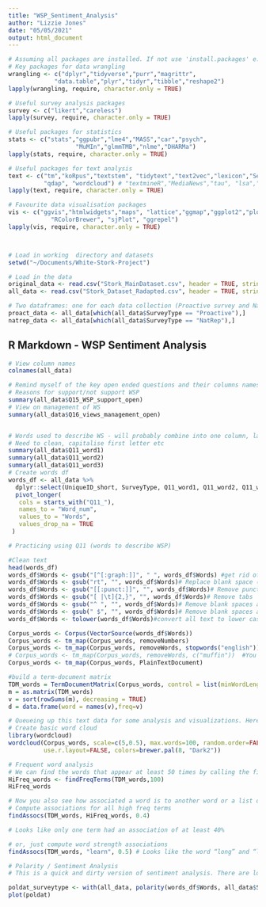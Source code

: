 ```yaml
---
title: "WSP_Sentiment_Analysis"
author: "Lizzie Jones"
date: "05/05/2021"
output: html_document
---
```


```r
# Assuming all packages are installed. If not use 'install.packages' e.g. install.packages("likert")
# Key packages for data wrangling
wrangling <- c("dplyr","tidyverse","purr","magrittr",
             "data.table","plyr","tidyr","tibble","reshape2")
lapply(wrangling, require, character.only = TRUE) 

# Useful survey analysis packages
survey <- c("likert","careless")
lapply(survey, require, character.only = TRUE) 

# Useful packages for statistics
stats <- c("stats","ggpubr","lme4","MASS","car","psych",
                   "MuMIn","glmmTMB","nlme","DHARMa")
lapply(stats, require, character.only = TRUE) 

# Useful packages for text analysis
text <- c("tm","koRpus","textstem", "tidytext","text2vec","lexicon","SentimentAnalysis","SnowballC",
          "qdap", "wordcloud") # "textmineR","MediaNews","tau", "lsa","SemNeT","ngram","sylly","textir","ngramrr","corpustools","udpipe")
lapply(text, require, character.only = TRUE)

# Favourite data visualisation packages
vis <- c("ggvis","htmlwidgets","maps", "lattice","ggmap","ggplot2","plotly",
            "RColorBrewer", "sjPlot", "ggrepel")
lapply(vis, require, character.only = TRUE) 



# Load in working  directory and datasets
setwd("~/Documents/White-Stork-Project")

# Load in the data
original_data <- read.csv("Stork_MainDataset.csv", header = TRUE, stringsAsFactors=TRUE)
all_data <- read.csv("Stork_Dataset_Radapted.csv", header = TRUE, stringsAsFactors=TRUE)

# Two dataframes: one for each data collection (Proactive survey and Nationally representative survey) for easier comparison
proact_data <- all_data[which(all_data$SurveyType == "Proactive"),]
natrep_data <- all_data[which(all_data$SurveyType == "NatRep"),]

```

## R Markdown - WSP Sentiment Analysis


```r

# View column names
colnames(all_data)

# Remind myself of the key open ended questions and their columns names
# Reasons for support/not support WSP
summary(all_data$Q15_WSP_support_open)
# View on management of WS
summary(all_data$Q16_views_management_open)


# Words used to describe WS - will probably combine into one column, labelled by Respondent ID and SurveyType
# Need to clean, capitalise first letter etc
summary(all_data$Q11_word1)
summary(all_data$Q11_word2)
summary(all_data$Q11_word3)
# Create words df
words_df <- all_data %>%
  dplyr::select(UniqueID_short, SurveyType, Q11_word1, Q11_word2, Q11_word3) %>% 
  pivot_longer(
   cols = starts_with("Q11_"),
   names_to = "Word_num",
   values_to = "Words",
   values_drop_na = TRUE
 )

```

```r

# Practicing using Q11 (words to describe WSP)

#Clean text
head(words_df)
words_df$Words <- gsub("[^[:graph:]]", " ", words_df$Words) #get rid of non graphical characters
words_df$Words <- gsub("rt", "", words_df$Words)# Replace blank space ("rt")
words_df$Words <- gsub("[[:punct:]]", "", words_df$Words)# Remove punctuation
words_df$Words <- gsub("[ |\t]{2,}", "", words_df$Words)# Remove tabs
words_df$Words <- gsub("^ ", "", words_df$Words)# Remove blank spaces at the beginning
words_df$Words <- gsub(" $", "", words_df$Words)# Remove blank spaces at the end
words_df$Words <- tolower(words_df$Words)#convert all text to lower case

Corpus_words <- Corpus(VectorSource(words_df$Words))
Corpus_words <- tm_map(Corpus_words, removeNumbers)
Corpus_words <- tm_map(Corpus_words, removeWords, stopwords("english")) #removes common english stopwords
# Corpus_words <- tm_map(Corpus_words, removeWords, c("muffin"))  #You can specify words to remove
Corpus_words <- tm_map(Corpus_words, PlainTextDocument)

#build a term-document matrix
TDM_words = TermDocumentMatrix(Corpus_words, control = list(minWordLength = 1))
m = as.matrix(TDM_words)
v = sort(rowSums(m), decreasing = TRUE)
d = data.frame(word = names(v),freq=v)

# Queueing up this text data for some analysis and visualizations. Here’s the basic stuff:
# Create basic word cloud
library(wordcloud)
wordcloud(Corpus_words, scale=c(5,0.5), max.words=100, random.order=FALSE, rot.per=0.25, 
          use.r.layout=FALSE, colors=brewer.pal(8, "Dark2"))

```


```r
# Frequent word analysis
# We can find the words that appear at least 50 times by calling the findFreqTerms() function on myTDM
HiFreq_words <- findFreqTerms(TDM_words,100)
HiFreq_words

# Now you also see how associated a word is to another word or a list of words. Choose the association coefficient.
# Compute associations for all high freq terms 
findAssocs(TDM_words, HiFreq_words, 0.4)

# Looks like only one term had an association of at least 40%

# or, just compute word strength associations
findAssocs(TDM_words, "learn", 0.5) # Looks like the word “long” and “legs” are very frequently associated (51% of the time)

# Polarity / Sentiment Analysis
# This is a quick and dirty version of sentiment analysis. There are lots more ways of doing this (see the QDAP package vignette). Here we take a cleaned character vector used earlier (i.e. words_df$Words) and compare its sentiment against a grouping variable.

poldat_surveytype <- with(all_data, polarity(words_df$Words, all_data$SurveyType))
plot(poldat)



```